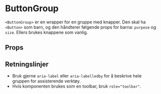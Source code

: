 
<Meta of={ButtonGroupStories} />

# ButtonGroup

<ComponentLinkRow
  docsHref="https://design.domstol.no/987b33f71/p/478fdf-buttongroup"
  figmaHref="https://www.figma.com/file/ewqSDmkgqDQ5PyOsRp4V5b/DDS-Komponenter?type=design&node-id=720-39910"
  githubHref="https://github.com/domstolene/designsystem/tree/main/packages/components/src/components/ButtonGroup"
  storybookHref="https://domstolene.github.io/designsystem/?path=/story/dds-components-components-buttongroup--default"
  withBottomSpacing
/>

`<ButtonGroup>` er en wrapper for en gruppe med knapper. Den skal ha `<Button>` som barn, og den håndterer følgende props for barna: `purpose` og `size`. Ellers brukes knappene som vanlig.

## Props

<Canvas of={ButtonGroupStories.Default} />
<Controls of={ButtonGroupStories.Default} />

## Retningslinjer

- Bruk gjerne `aria-label` eller `aria-labelledby` for å beskrive hele gruppen for assisterende verktøy.
- Hvis komponenten brukes som en toolbar, bruk `role="toolbar"`.
